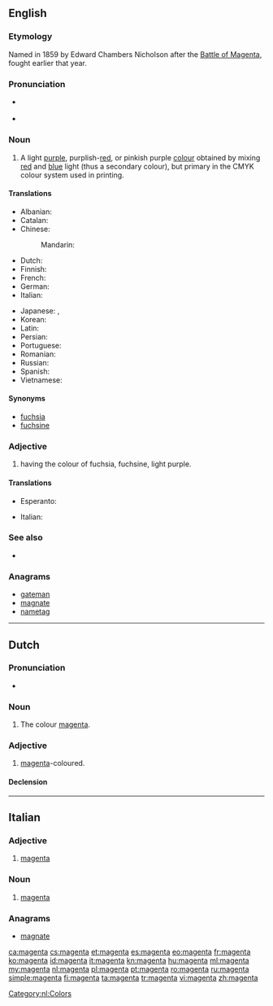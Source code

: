 {{also|Magenta}}
==English==
{{wikipedia}}

===Etymology===
Named in 1859 by Edward Chambers Nicholson after the [[w:Battle of Magenta|Battle of Magenta]], fought earlier that year.

===Pronunciation===
* {{a|GenAm}} {{IPA|/məˈdʒɛntə/}}
* {{hyphenation|ma|gen|ta|lang=en}}

===Noun===
{{en-noun}}

# A light [[purple]], purplish-[[red]], or pinkish purple [[colour]] obtained by mixing [[red]] and [[blue]] light (thus a secondary colour), but primary in the CMYK colour system used in printing.
#: {{color panel|web magenta (additive magenta)|FF00FF}}
#: {{color panel|printer's magenta (subtractive magenta)|FF0090}}
#: {{color panel|Prismacolor magenta (original magenta)|CA1F7B}}

====Translations====
{{trans-top|colour}}
* Albanian: {{t|sq|ngjyrues i kuq}}
* Catalan: {{t+|ca|magenta}}
* Chinese:
*: Mandarin: {{t+|cmn|品红|tr=pǐn hóng|sc=Hani}}
* Dutch: {{t+|nl|magenta}}
* Finnish: {{t+|fi|magenta}}
* French: {{t+|fr|magenta}}
* German: {{t|de|Magenta}}
* Italian: {{t+|it|magenta}}
{{trans-mid}}
* Japanese: {{t|ja|マジェンタ|tr=majenta}}, {{t|ja|マゼンタ|tr=mazenta}}
* Korean: {{t|ko|자홍색|tr=jahongsaek|sc=Kore}}
* Latin: {{t|la|magentibus}}
* Persian: {{t|fa|سرخابی سیر|tr=sorkhabi sir}}
* Portuguese: {{t+|pt|magenta}}
* Romanian: {{t+|ro|mov}}
* Russian: {{t|ru|маджента}}
* Spanish: {{t+|es|magenta}}
* Vietnamese: {{t|vi|màu đỏ sậm}}
{{trans-bottom}}

====Synonyms====
* [[fuchsia]]
* [[fuchsine]]

===Adjective===
{{en-adj}}

# having the colour of fuchsia, fuchsine, light purple.

====Translations====
{{trans-top|colour}}
* Esperanto: {{t+|eo|malva}}
{{trans-mid}}
* Italian: {{t+|it|magenta}}
{{trans-bottom}}

===See also===
* {{list:reds/en}}

===Anagrams===
* [[gateman#English|gateman]]
* [[magnate#English|magnate]]
* [[nametag#English|nametag]]

----

==Dutch==

===Pronunciation===
* {{audio|Nl-magenta.ogg|Audio}}

===Noun===
{{nl-noun|n|-'s|-}}

# The colour [[#English|magenta]].

===Adjective===
{{nl-adj|inv}}

# [[#English|magenta]]-coloured.

====Declension====
{{nl-decl-adj|magenta|-}}

[[Category:nl:Colors]]

----

==Italian==

===Adjective===
{{head|it|adjective|invariable}}

# [[#English|magenta]]

===Noun===
{{head|it|noun|g=m|invariable}}

# [[#English|magenta]]

===Anagrams===
* [[magnate#Italian|magnate]]

[[ca:magenta]]
[[cs:magenta]]
[[et:magenta]]
[[es:magenta]]
[[eo:magenta]]
[[fr:magenta]]
[[ko:magenta]]
[[id:magenta]]
[[it:magenta]]
[[kn:magenta]]
[[hu:magenta]]
[[ml:magenta]]
[[my:magenta]]
[[nl:magenta]]
[[pl:magenta]]
[[pt:magenta]]
[[ro:magenta]]
[[ru:magenta]]
[[simple:magenta]]
[[fi:magenta]]
[[ta:magenta]]
[[tr:magenta]]
[[vi:magenta]]
[[zh:magenta]]